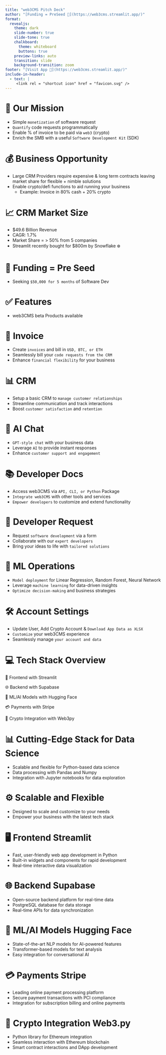 ---
title: "web3CMS Pitch Deck"
author: "[Funding = PreSeed 🌱](https://web3cms.streamlit.app/)"
format:
  revealjs: 
    theme: dark
    slide-number: true
    slide-tone: true
    chalkboard: 
      theme: whiteboard
      buttons: true
    preview-links: auto
    transition: slide
    background-transition: zoom
footer: "[Visit App 🚝](https://web3cms.streamlit.app/)"
include-in-header:
  - text: |
     <link rel = "shortcut icon" href = "favicon.svg" />
---

# 📑 Our Mission

-   Simple `monetization` of software request
-   `Quantify` code requests programmatically
-   Enable % of invoice to be paid via `web3` (crypto)
-   Enrich the SMB with a useful `Software Development Kit` (SDK)

# 💰 Business Opportunity

-   Large CRM Providers require expensive & long term contracts leaving market share for flexible + nimble solutions 
-   Enable crypto/defi functions to aid running your business 
    -   Example: Invoice in 80% cash + 20% crypto

# 📈 CRM Market Size

-   \$49.6 Billion Revenue
-   CAGR: 1.7%
-   Market Share = \> 50% from 5 companies
-   Streamlit recently bought for \$800m by Snowflake ❄️

# 🚀 Funding = Pre Seed

-   Seeking `$50,000 for 5 months` of Software Dev

# ✅ Features

-   web3CMS beta Products available

# 📑 Invoice

-   Create `invoices` and bill in `USD, BTC, or ETH`
-   Seamlessly bill your `code requests from the CRM`
-   Enhance `financial flexibility` for your business

# 📊 CRM

-   Setup a basic CRM to `manage customer relationships`
-   Streamline communication and track interactions
-   Boost `customer satisfaction` and `retention`

# 💬 AI Chat

-   `GPT-style chat` with your business data
-   Leverage `AI` to provide instant responses
-   Enhance `customer support and engagement`

# 📚 Developer Docs

-   Access web3CMS via `API, CLI, or Python` Package
-   `Integrate web3CMS` with other tools and services
-   `Empower developers` to customize and extend functionality

# 🚀 Developer Request

-   Request `software development` via a form
-   Collaborate with our `expert developers`
-   Bring your ideas to life with `tailored solutions`

# 👾 ML Operations

-   `Model deployment` for Linear Regression, Random Forest, Neural Network
-   Leverage `machine learning` for data-driven insights
-   `Optimize decision-making` and business strategies

# 🛠️ Account Settings

-   Update User, Add Crypto Account & `Download App Data as XLSX`
-   `Customize` your web3CMS experience
-   Seamlessly manage `your account and data`

# 💻 Tech Stack Overview

🎈 Frontend with Streamlit

🌐 Backend with Supabase

🤖 ML/AI Models with Hugging Face

💳 Payments with Stripe

🚀 Crypto Integration with Web3py

# 📊 Cutting-Edge Stack for Data Science

-   Scalable and flexible for Python-based data science
-   Data processing with Pandas and Numpy
-   Integration with Jupyter notebooks for data exploration

# ⚙️ Scalable and Flexible

-   Designed to scale and customize to your needs
-   Empower your business with the latest tech stack

# 🖥️ Frontend Streamlit 

-   Fast, user-friendly web app development in Python
-   Built-in widgets and components for rapid development
-   Real-time interactive data visualization

# 🌐 Backend Supabase

-   Open-source backend platform for real-time data
-   PostgreSQL database for data storage
-   Real-time APIs for data synchronization

# 🤖 ML/AI Models Hugging Face

-   State-of-the-art NLP models for AI-powered features
-   Transformer-based models for text analysis
-   Easy integration for conversational AI

# 💳 Payments Stripe

-   Leading online payment processing platform
-   Secure payment transactions with PCI compliance
-   Integration for subscription billing and online payments

# 🌚 Crypto Integration Web3.py

-   Python library for Ethereum integration
-   Seamless interaction with Ethereum blockchain
-   Smart contract interactions and DApp development
